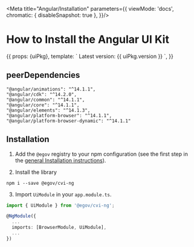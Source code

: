 
<Meta title="Angular/Installation" parameters={{
  viewMode: 'docs',
  chromatic: { disableSnapshot: true },
}}/>

# How to Install the Angular UI Kit

<Story name="Installation">
  {{
    props: {uiPkg},
    template: `
      Latest version: {{ uiPkg.version }}
    `,
  }}
</Story>

## peerDependencies

```
"@angular/animations": "^14.1.1",
"@angular/cdk": "^14.2.0",
"@angular/common": "^14.1.1",
"@angular/core": "^14.1.1",
"@angular/elements": "^14.1.3",
"@angular/platform-browser": "^14.1.1",
"@angular/platform-browser-dynamic": "^14.1.1"
```

## Installation

1. Add the `@egov` registry to your npm configuration (see the first step in the [general Installation instructions](https://github.com/e-gov/cvi#%EF%B8%8F-installation-instructions)).

2. Install the library
```
npm i --save @egov/cvi-ng
```

3. Import `UiModule` in your `app.module.ts`.

```ts
import { UiModule } from '@egov/cvi-ng';

@NgModule({
  ...
  imports: [BrowserModule, UiModule],
  ...
})
```
